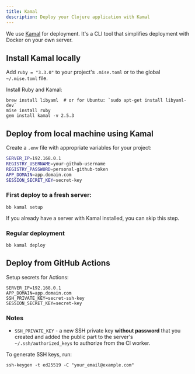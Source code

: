 ```yaml
---
title: Kamal
description: Deploy your Clojure application with Kamal
---
```


We use [Kamal](https://kamal-deploy.org/) for deployment. It's a CLI tool that simplifies deployment with Docker on your own server.

## Install Kamal locally

Add `ruby = "3.3.0"` to your project's `.mise.toml` or to the global `~/.mise.toml` file.

Install Ruby and Kamal:

```shell
brew install libyaml  # or for Ubuntu: `sudo apt-get install libyaml-dev`
mise install ruby
gem install kamal -v 2.5.3
```

## Deploy from local machine using Kamal

Create a `.env` file with appropriate variables for your project:

```bash
SERVER_IP=192.168.0.1
REGISTRY_USERNAME=your-github-username
REGISTRY_PASSWORD=personal-github-token
APP_DOMAIN=app.domain.com
SESSION_SECRET_KEY=secret-key
```

### First deploy to a fresh server:

```shell
bb kamal setup
```

If you already have a server with Kamal installed, you can skip this step.

### Regular deployment

```shell
bb kamal deploy
```

## Deploy from GitHub Actions

Setup secrets for Actions:

```shell
SERVER_IP=192.168.0.1
APP_DOMAIN=app.domain.com
SSH_PRIVATE_KEY=secret-ssh-key
SESSION_SECRET_KEY=secret-key
```

### Notes

- `SSH_PRIVATE_KEY` - a new SSH private key **without password** that you created and added the public part to the server's `~/.ssh/authorized_keys` to authorize from the CI worker.

To generate SSH keys, run:

```shell
ssh-keygen -t ed25519 -C "your_email@example.com"
```
